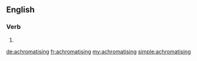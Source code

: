 ==English==

===Verb===
{{head|en|present participle}}

# {{present participle of|achromatise|lang=en}}

[[de:achromatising]]
[[fr:achromatising]]
[[my:achromatising]]
[[simple:achromatising]]